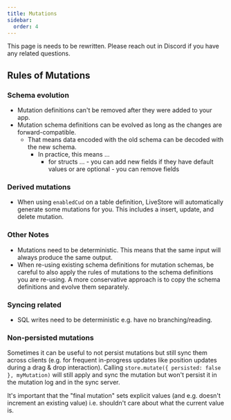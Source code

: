 ```yaml
---
title: Mutations
sidebar:
  order: 4
---
```



<Card icon="warning">
This page is needs to be rewritten. Please reach out in Discord if you have any related questions.
</Card>

## Rules of Mutations

### Schema evolution

- Mutation definitions can't be removed after they were added to your app.
- Mutation schema definitions can be evolved as long as the changes are forward-compatible.
  - That means data encoded with the old schema can be decoded with the new schema.
	- In practice, this means ...
	  - for structs ...
			- you can add new fields if they have default values or are optional
			- you can remove fields

### Derived mutations

- When using `enabledCud` on a table definition, LiveStore will automatically generate some mutations for you. This includes a insert, update, and delete mutation.

### Other Notes

- Mutations need to be deterministic. This means that the same input will always produce the same output.
- When re-using existing schema definitions for mutation schemas, be careful to also apply the rules of mutations to the schema definitions you are re-using. A more conservative approach is to copy the schema definitions and evolve them separately.

### Syncing related

- SQL writes need to be deterministic e.g. have no branching/reading.

### Non-persisted mutations

Sometimes it can be useful to not persist mutations but still sync them across clients (e.g. for frequent in-progress updates like position updates during a drag & drop interaction). Calling `store.mutate({ persisted: false }, myMutation)` will still apply and sync the mutation but won't persist it in the mutation log and in the sync server.

It's important that the "final mutation" sets explicit values (and e.g. doesn't increment an existing value) i.e. shouldn't care about what the current value is.